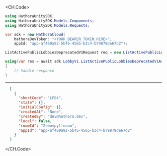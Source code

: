 
<CH.Code>
```csharp ListActivePublicLobbiesDeprecatedV1.cs
using HathoraUnitySDK;
using HathoraUnitySDK.Models.Components;
using HathoraUnitySDK.Models.Requests;

var sdk = new HathoraCloud(
    hathoraDevToken: "<YOUR_BEARER_TOKEN_HERE>",
    appId: "app-af469a92-5b45-4565-b3c4-b79878de67d2");

ListActivePublicLobbiesDeprecatedV1Request req = new ListActivePublicLobbiesDeprecatedV1Request() {};

using(var res = await sdk.LobbyV1.ListActivePublicLobbiesDeprecatedV1Async(req))
{
    // handle response
}
```
---

```json Example Response
  [
    {
      "shortCode": "LFG4",
      "state": {},
      "initialConfig": {},
      "createdAt": "None",
      "createdBy": "dev@hathora.dev",
      "local": false,
      "roomId": "2swovpy1fnunu",
      "appId": "app-af469a92-5b45-4565-b3c4-b79878de67d2"
    }
  ]
```
</CH.Code>
